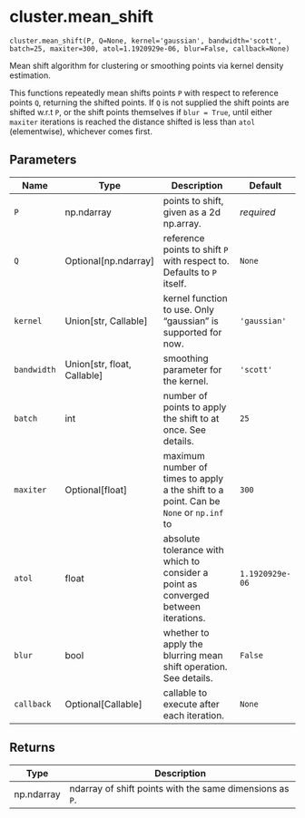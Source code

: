 # cluster.mean_shift { #geomcover.cluster.mean_shift }

`cluster.mean_shift(P, Q=None, kernel='gaussian', bandwidth='scott', batch=25, maxiter=300, atol=1.1920929e-06, blur=False, callback=None)`

Mean shift algorithm for clustering or smoothing points via kernel density estimation.

This functions repeatedly mean shifts points `P` with respect to reference points `Q`, returning the shifted points.    If `Q` is not supplied the shift points are shifted w.r.t `P`, or the shift points themselves if `blur = True`, until   either `maxiter` iterations is reached the distance shifted is less than `atol` (elementwise), whichever comes first. 

## Parameters

| Name        | Type                          | Description                                                                           | Default         |
|-------------|-------------------------------|---------------------------------------------------------------------------------------|-----------------|
| `P`         | np.ndarray                    | points to shift, given as a 2d np.array.                                              | _required_      |
| `Q`         | Optional\[np.ndarray\]        | reference points to shift `P` with respect to. Defaults to `P` itself.                | `None`          |
| `kernel`    | Union\[str, Callable\]        | kernel function to use. Only "gaussian" is supported for now.                         | `'gaussian'`    |
| `bandwidth` | Union\[str, float, Callable\] | smoothing parameter for the kernel.                                                   | `'scott'`       |
| `batch`     | int                           | number of points to apply the shift to at once. See details.                          | `25`            |
| `maxiter`   | Optional\[float\]             | maximum number of times to apply a the shift to a point. Can be `None` or `np.inf` to | `300`           |
| `atol`      | float                         | absolute tolerance with which to consider a point as converged between iterations.    | `1.1920929e-06` |
| `blur`      | bool                          | whether to apply the blurring mean shift operation. See details.                      | `False`         |
| `callback`  | Optional\[Callable\]          | callable to execute after each iteration.                                             | `None`          |

## Returns

| Type       | Description                                              |
|------------|----------------------------------------------------------|
| np.ndarray | ndarray of shift points with the same dimensions as `P`. |